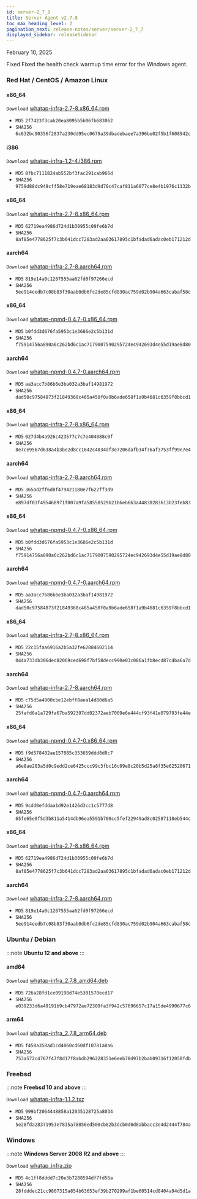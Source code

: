 ```yaml
---
id: server-2_7_8
title: Server Agent v2.7.8
toc_max_heading_level: 2
pagination_next: release-notes/server/server-2_7_7
displayed_sidebar: releaseSidebar
---
```


February 10, 2025

<Status priority='0'>Fixed</Status> Fixed the health check warmup time error for the Windows agent.

### Red Hat / CentOS / Amazon Linux

<Tabs>
<TabItem value="6Server6" label="6Server6 / 6" default>

#### x86_64

<code class='my'>Download</code> [whatap-infra-2.7-8.x86_64.rpm](https://repo.whatap.io/centos/6/x86_64/whatap-infra-2.7-8.x86_64.rpm)

- <code class='Beta'>MD5</code> `2f7423f3cab20ea8095b5b06fb683062`
- <code class='Beta'>SHA256</code> `6c632bc90356f2837a230dd95ec0679a39dbadebaee7a396be02f5b1f608942c`

#### i386

<code class='my'>Download</code> [whatap-infra-1.2-4.i386.rpm](https://repo.whatap.io/centos/6/i386/whatap-infra-1.2-4.i386.rpm)

- <code class='Beta'>MD5</code> `8fbc7111824ab552bf3fac291cab966d`
- <code class='Beta'>SHA256</code> `9759d88dc949cff58e719eae68183d9d70c47caf811a6077ce8e4b1976c1132b`
  </TabItem>
  <TabItem value="7Server7" label="7Server7 / 7" default>

#### x86_64

<code class='my'>Download</code> [whatap-infra-2.7-8.x86_64.rpm](https://repo.whatap.io/centos/7/x86_64/whatap-infra-2.7-8.x86_64.rpm)

- <code class='Beta'>MD5</code> `62719ea4986d724d1b30955c09fe6b7d`
- <code class='Beta'>SHA256</code> `8af85e4778625f7c3b641dcc7283ad2aa03617895c1bfadad6adac0eb171212d`

#### aarch64

<code class='my'>Download</code> [whatap-infra-2.7-8.aarch64.rpm](https://repo.whatap.io/centos/7/aarch64/whatap-infra-2.7-8.aarch64.rpm)

- <code class='Beta'>MD5</code> `819e14a0c1267555aa62fd0f97266ecd`
- <code class='Beta'>SHA256</code> `5ee914eedb7c08b83f30aab0db6fc2de85cfd830ac759d02b904a663cabaf58c`

#### x86_64

<code class='my'>Download</code> [whatap-npmd-0.4.7-0.x86_64.rpm](https://repo.whatap.io/centos/7/x86_64/whatap-npmd-0.4.7-0.x86_64.rpm)

- <code class='Beta'>MD5</code> `b0fdd3d676fa5953c1e3686e2c5b131d`
- <code class='Beta'>SHA256</code> `f75914756a890a6c262bd6c1ac7179007590295724ec942693d4e55d19ae8d80`

#### aarch64

<code class='my'>Download</code> [whatap-npmd-0.4.7-0.aarch64.rpm](https://repo.whatap.io/centos/7/aarch64/whatap-npmd-0.4.7-0.aarch64.rpm)

- <code class='Beta'>MD5</code> `aa3acc7b86b6e3ba032a3baf14981972`
- <code class='Beta'>SHA256</code> `dad50c97584873f21849368c465a450f0a9b6ade658f1a9b4681c6359f8bbcd1`
  </TabItem>
  <TabItem value="8Server8" label="8Server8 / 8" default>

#### x86_64

<code class='my'>Download</code> [whatap-infra-2.7-8.x86_64.rpm](https://repo.whatap.io/centos/8/x86_64/whatap-infra-2.7-8.x86_64.rpm)

- <code class='Beta'>MD5</code> `027d4b4a926c423577c7c7e404088c0f`
- <code class='Beta'>SHA256</code> `8e7ce9567d638a4b3be2d8cc1642c4034df3e7206dafb34f76af3753ff99e7e4`

#### aarch64

<code class='my'>Download</code> [whatap-infra-2.7-8.aarch64.rpm](https://repo.whatap.io/centos/8/aarch64/whatap-infra-2.7-8.aarch64.rpm)

- <code class='Beta'>MD5</code> `365ad2ff6d8f479421180e7f622ff3d9`
- <code class='Beta'>SHA256</code> `e897df03f495468971f007a9fa58558529b21b6eb663a44830283613b23feb83`

#### x86_64

<code class='my'>Download</code> [whatap-npmd-0.4.7-0.x86_64.rpm](https://repo.whatap.io/centos/8/x86_64/whatap-npmd-0.4.7-0.x86_64.rpm)

- <code class='Beta'>MD5</code> `b0fdd3d676fa5953c1e3686e2c5b131d`
- <code class='Beta'>SHA256</code> `f75914756a890a6c262bd6c1ac7179007590295724ec942693d4e55d19ae8d80`

#### aarch64

<code class='my'>Download</code> [whatap-npmd-0.4.7-0.aarch64.rpm](https://repo.whatap.io/centos/8/aarch64/whatap-npmd-0.4.7-0.aarch64.rpm)

- <code class='Beta'>MD5</code> `aa3acc7b86b6e3ba032a3baf14981972`
- <code class='Beta'>SHA256</code> `dad50c97584873f21849368c465a450f0a9b6ade658f1a9b4681c6359f8bbcd1`
  </TabItem>
  <TabItem value="9Server9" label="9Server9 / 9" default>

#### x86_64

<code class='my'>Download</code> [whatap-infra-2.7-8.x86_64.rpm](https://repo.whatap.io/centos/9/x86_64/whatap-infra-2.7-8.x86_64.rpm)

- <code class='Beta'>MD5</code> `22c15faa6916a2b5a32fe62884602114`
- <code class='Beta'>SHA256</code> `044a733db306ded82069ced698f7bf58decc990e03c086a1fb8ecd87c4ba6a7d`

#### aarch64

<code class='my'>Download</code> [whatap-infra-2.7-8.aarch64.rpm](https://repo.whatap.io/centos/9/aarch64/whatap-infra-2.7-8.aarch64.rpm)

- <code class='Beta'>MD5</code> `c75d5a4900cbe12ebff8aea14d80d6a5`
- <code class='Beta'>SHA256</code> `25fafd6a1a729fa67ba592397dd02372aeb7009e6e444cf93f41e079793fe44e`

#### x86_64

<code class='my'>Download</code> [whatap-npmd-0.4.7-0.x86_64.rpm](https://repo.whatap.io/centos/9/x86_64/whatap-npmd-0.4.7-0.x86_64.rpm)

- <code class='Beta'>MD5</code> `f9d578402ae157085c353659ddd8d8c7`
- <code class='Beta'>SHA256</code> `a6e8ae203a5d0c9edd2ce6425ccc99c3fbc16c09e8c20b5d25a8f35e62520671`

#### aarch64

<code class='my'>Download</code> [whatap-npmd-0.4.7-0.aarch64.rpm](https://repo.whatap.io/centos/9/aarch64/whatap-npmd-0.4.7-0.aarch64.rpm)

- <code class='Beta'>MD5</code> `9cdd0efddaa1d92e1426d3cc1c5777d8`
- <code class='Beta'>SHA256</code> `65fe65e0f5d3b811a5414db96ea5591b700cc5fef22949ad8c02587118eb544c`
  </TabItem>
  <TabItem value="amazonlinux2" label="amazonlinux2" default>

#### x86_64

<code class='my'>Download</code> [whatap-infra-2.7-8.x86_64.rpm](https://repo.whatap.io/centos/latest/x86_64/whatap-infra-2.7-8.x86_64.rpm)

- <code class='Beta'>MD5</code> `62719ea4986d724d1b30955c09fe6b7d`
- <code class='Beta'>SHA256</code> `8af85e4778625f7c3b641dcc7283ad2aa03617895c1bfadad6adac0eb171212d`

#### aarch64

<code class='my'>Download</code> [whatap-infra-2.7-8.aarch64.rpm](https://repo.whatap.io/centos/latest/aarch64/whatap-infra-2.7-8.aarch64.rpm)

- <code class='Beta'>MD5</code> `819e14a0c1267555aa62fd0f97266ecd`
- <code class='Beta'>SHA256</code> `5ee914eedb7c08b83f30aab0db6fc2de85cfd830ac759d02b904a663cabaf58c`
  </TabItem>

</Tabs>

### Ubuntu / Debian

:::note
**Ubuntu 12 and above**
:::

#### amd64

<code class='my'>Download</code> [whatap-infra_2.7.8_amd64.deb](https://repo.whatap.io/debian/unstable/whatap-infra_2.7.8_amd64.deb)

- <code class='Beta'>MD5</code> `726a28fd1ce09198d74e5301570ecd17`
- <code class='Beta'>SHA256</code> `e039233d6a49191b9cb47972ae72309fa3f942c57696657c17a15de4990677c6`

#### arm64

<code class='my'>Download</code> [whatap-infra_2.7.8_arm64.deb](https://repo.whatap.io/debian/unstable/whatap-infra_2.7.8_arm64.deb)

- <code class='Beta'>MD5</code> `f458a358ad1cd4060cd60df10781a8a6`
- <code class='Beta'>SHA256</code> `753a572c4767f47f8d17f8abdb296228351e6eeb78d97b2bab09316f12050fdb`

### Freebsd

:::note
**Freebsd 10 and above**
:::

<code class='my'>Download</code> [whatap-infra-1.1.2.txz](https://repo.whatap.io/freebsd/10/whatap-infra-1.1.2.txz)

- <code class='Beta'>MD5</code> `999bf2064448858a12035128725a8034`
- <code class='Beta'>SHA256</code> `5e28fda28371953e7835a78856ed500cb82b3dcb0d0d8abbacc3e4d2444f784a`

### Windows

:::note
**Windows Server 2008 R2 and above**
:::

<code class='my'>Download</code> [whatap_infra.zip](https://repo.whatap.io/windows/whatap_infra.zip)

- <code class='Beta'>MD5</code> `4c1ff8dddd7c20e3b7288594df7fd56a`
- <code class='Beta'>SHA256</code> `28fdddec21cc9807315a854b63653ef39b270299af1be60514cd8404a94d5d1a`
